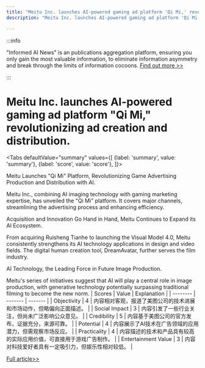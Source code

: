 ```yaml
---
title: "Meitu Inc. launches AI-powered gaming ad platform 'Qi Mi,' revolutionizing ad creation and distribution."
description: "Meitu Inc. launches AI-powered gaming ad platform 'Qi Mi,' revolutionizing ad creation and distribution."

---
```



:::info

"Informed AI News" is an publications aggregation platform, ensuring you only gain the most valuable information, to eliminate information asymmetry and break through the limits of information cocoons.  [Find out more >>](/)

:::

# Meitu Inc. launches AI-powered gaming ad platform "Qi Mi," revolutionizing ad creation and distribution.


<Tabs
	defaultValue="summary"
	values={[
	{label: 'summary', value: 'summary'},
	{label: 'score', value: 'score'},
]}>
<TabItem value="summary">


Meitu Launches "Qi Mi" Platform, Revolutionizing Game Advertising Production and Distribution with AI.

Meitu Inc., combining AI imaging technology with gaming marketing expertise, has unveiled the "Qi Mi" platform. It covers major channels, streamlining the advertising process and enhancing efficiency.

Acquisition and Innovation Go Hand in Hand, Meitu Continues to Expand its AI Ecosystem.

From acquiring Ruisheng Tianhe to launching the Visual Model 4.0, Meitu consistently strengthens its AI technology applications in design and video fields. The digital human creation tool, DreamAvatar, further serves the film industry.

AI Technology, the Leading Force in Future Image Production.

Meitu's series of initiatives suggest that AI will play a central role in image production, with generative technology potentially surpassing traditional filming to become the new norm.
</TabItem>
<TabItem value="score">
	| Scores     | Value   | Explanation |
	| -------- | ------- | ------- |
	| Objectivity  | 4    | 内容相对客观，报道了美图公司的技术进展和市场动作，但略偏向正面描述。    |
	| Social Impact | 3     | 内容引发了一些行业关注，但尚未广泛影响公众意见。    |
	| Credibility    | 5    | 内容基于美图公司的官方发布，证据充分，来源可靠。    |
	| Potential    | 4    | 内容展示了AI技术在广告领域的应用潜力，但需观察市场反应。    |
	| Practicality    | 4    | 内容描述的技术和产品具有较高的实际应用价值，可直接用于游戏广告制作。    |
	| Entertainment Value    | 3    | 内容对科技爱好者具有一定吸引力，但娱乐性相对较低。    |
</TabItem>
</Tabs>

[Full article>>](https://readhub.cn/topic/8aM9xMFLq3M)
